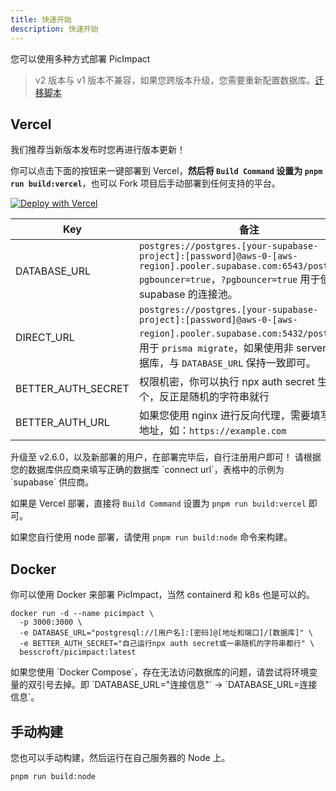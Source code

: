 ```yaml
---
title: 快速开始
description: 快速开始
---
```


您可以使用多种方式部署 PicImpact

> v2 版本与 v1 版本不兼容，如果您跨版本升级，您需要重新配置数据库。[迁移脚本](https://github.com/besscroft/PicImpact/tree/main/scripts/migrate)

## Vercel

<Callout>我们推荐当新版本发布时您再进行版本更新！</Callout>

你可以点击下面的按钮来一键部署到 Vercel，**然后将 `Build Command` 设置为 `pnpm run build:vercel`**，也可以 Fork 项目后手动部署到任何支持的平台。

<a href="https://vercel.com/new/clone?repository-url=https%3A%2F%2Fgithub.com%2Fbesscroft%2FPicImpact&env=DATABASE_URL,AUTH_SECRET"><img src="https://vercel.com/button" alt="Deploy with Vercel"/></a>

| Key          | 备注                                                                                           |
|--------------|----------------------------------------------------------------------------------------------|
| DATABASE_URL | `postgres://postgres.[your-supabase-project]:[password]@aws-0-[aws-region].pooler.supabase.com:6543/postgres?pgbouncer=true`，`?pgbouncer=true` 用于使用 supabase 的连接池。 |
| DIRECT_URL | `postgres://postgres.[your-supabase-project]:[password]@aws-0-[aws-region].pooler.supabase.com:5432/postgres`，用于 `prisma migrate`，如果使用非 serverless 数据库，与 `DATABASE_URL` 保持一致即可。                            |
| BETTER_AUTH_SECRET  | 权限机密，你可以执行 npx auth secret 生成一个，反正是随机的字符串就行                                                  |
| BETTER_AUTH_URL  | 如果您使用 nginx 进行反向代理，需要填写访问地址，如：`https://example.com` |

<Callout title="非常重要" type="error">
  升级至 v2.6.0，以及新部署的用户，在部署完毕后，自行注册用户即可！
</Callout>

<Callout title="注意事项">
请根据您的数据库供应商来填写正确的数据库 `connect url`，表格中的示例为 `supabase` 供应商。

如果是 Vercel 部署，直接将 `Build Command` 设置为 `pnpm run build:vercel` 即可。

如果您自行使用 node 部署，请使用 `pnpm run build:node` 命令来构建。
</Callout>

## Docker

你可以使用 Docker 来部署 PicImpact，当然 containerd 和 k8s 也是可以的。

```shell
docker run -d --name picimpact \
  -p 3000:3000 \
  -e DATABASE_URL="postgresql://[用户名]:[密码]@[地址和端口]/[数据库]" \
  -e BETTER_AUTH_SECRET="自己运行npx auth secret或一串随机的字符串都行" \
  besscroft/picimpact:latest
```

<Callout title="值得注意" type="warn">
如果您使用 `Docker Compose`，存在无法访问数据库的问题，请尝试将环境变量的双引号去掉。即 `DATABASE_URL="连接信息"` -> `DATABASE_URL=连接信息`。
</Callout>

## 手动构建

<Callout>您也可以手动构建，然后运行在自己服务器的 Node 上。</Callout>

```shell
pnpm run build:node
```